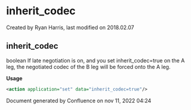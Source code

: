 
# inherit_codec 

 Created by  Ryan Harris, last modified on 2018.02.07

## inherit_codec

boolean If late negotiation is on, and you set inherit\_codec=true on the A leg, the negotiated codec of the B leg will be forced onto the A leg.

**Usage**

```xml
<action application="set" data="inherit_codec=true"/>
```

Document generated by Confluence on nov 11, 2022 04:24
